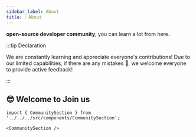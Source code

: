 ```yaml
---
sidebar_label: ️About
title: ℹ️ About
---
```


**open-source developer community**, you can learn a lot from here.


:::tip Declaration

We are constantly learning and appreciate everyone's contributions! Due to our limited capabilities, if there are any mistakes 🐞, we welcome everyone to provide active feedback!

:::

## 😎 Welcome to Join us

```mdx-code-block
import { CommunitySection } from '../../../src/components/CommunitySection';

<CommunitySection />
```

